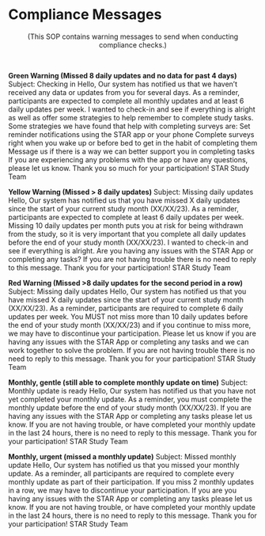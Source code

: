 # Compliance Messages {#sec-compliance_messages}

<center>(This SOP contains warning messages to send when conducting compliance checks.)</center>

 

**Green Warning (Missed 8 daily updates and no data for past 4 days)**
Subject: Checking in
Hello,
Our system has notified us that we haven't received any data or updates from you for several days. As a reminder, participants are expected to complete all monthly updates and at least 6 daily updates per week.
I wanted to check-in and see if everything is alright as well as offer some strategies to help remember to complete study tasks. 
Some strategies we have found that help with completing surveys are:
Set reminder notifications using the STAR app or your phone
Complete surveys right when you wake up or before bed to get in the habit of completing them
Message us if there is a way we can better support you in completing tasks
If you are experiencing any problems with the app or have any questions, please let us know.
Thank you so much for your participation!
STAR Study Team

**Yellow Warning (Missed > 8 daily updates)**
Subject: Missing daily updates
Hello,
Our system has notified us that you have missed X daily updates since the start of your current study month (XX/XX/23).
As a reminder, participants are expected to complete at least 6 daily updates per week. Missing 10 daily updates per month puts you at risk for being withdrawn from the study, so it is very important that you complete all daily updates before the end of your study month (XX/XX/23).
I wanted to check-in and see if everything is alright. Are you having any issues with the STAR App or completing any tasks? 
If you are not having trouble there is no need to reply to this message.
Thank you for your participation!
STAR Study Team

**Red Warning (Missed >8 daily updates for the second period in a row)**
Subject:  Missing daily updates
Hello,
Our system has notified us that you have missed X daily updates since the start of your current study month (XX/XX/23).
As a reminder, participants are required to complete 6 daily updates per week. You MUST not miss more than 10 daily updates before the end of your study month (XX/XX/23) and if you continue to miss more, we may have to discontinue your participation.
Please let us know if you are having any issues with the STAR App or completing any tasks and we can work together to solve the problem.
If you are not having trouble there is no need to reply to this message.
Thank you for your participation!
STAR Study Team

**Monthly, gentle (still able to complete monthly update on time)**
Subject: Monthly update is ready
Hello,
Our system has notified us that you have not yet completed your monthly update. 
As a reminder, you must complete the monthly update before the end of your study month (XX/XX/23).
If you are having any issues with the STAR App or completing any tasks please let us know.
If you are not having trouble, or have completed your monthly update in the last 24 hours, there is no need to reply to this message.
Thank you for your participation!
STAR Study Team

**Monthly, urgent (missed a monthly update)**
Subject: Missed monthly update
Hello,
Our system has notified us that you missed your monthly update. 
As a reminder, all participants are required to complete every monthly update as part of their participation. If you miss 2 monthly updates in a row, we may have to discontinue your participation. 
If you are you having any issues with the STAR App or completing any tasks please let us know.
If you are not having trouble, or have completed your monthly update in the last 24 hours, there is no need to reply to this message.
Thank you for your participation!
STAR Study Team

